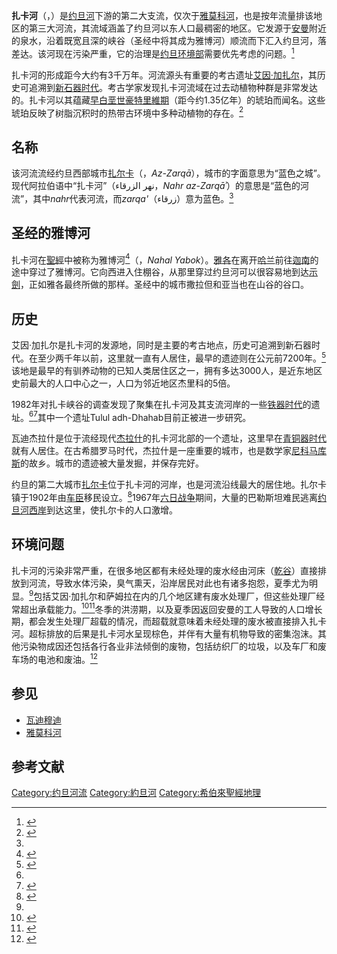 {{coord|32|11|30|N|35|48|06|E|display=title|region:JO_type:river_source:dewiki}}
{{Geobox|河流
<!-- *** Name section *** -->
| name                        = 扎卡河
| native_name                 ={{rtl-lang|ar|نهر الزرقاء}}
| other_name                  = Zarqa River
| other_name1                 =
<!-- *** Image *** --->
| image                       = Landscape of Jordan.JPG
| image_size                  = 300px
| image_caption               = 扎卡河
<!-- *** Etymology *** --->
| etymology                   = 阿拉伯语：زرقاء，“蓝色的河流”<ref name="McF">{{Cite book |url=http://www.worldcat.org/oclc/474658459 |title=Placenames of the World |last=Room |first=Adrian |publisher=McFarland |accessdate=2017-08-28 |year=2006 |isbn=9780786422487 |edition=2 |location=Jefferson, NC, USA |page=42 |archiveurl=https://web.archive.org/web/20170829025434/http://www.worldcat.org/title/placenames-of-the-world-origins-and-meanings-of-the-names-for-6600-countries-cities-territories-natural-features-and-historic-sites/oclc/474658459 |archivedate=2017-08-29 |deadurl=no |language=en }}</ref>
<!-- *** Country etc. *** -->
| country                    = {{JOR}}
| state                       = [[扎爾卡省|扎爾卡省]]
| state1                      = [[傑拉什省|傑拉什省]]
| state2                      = [[拜勒加省|拜勒加省]]
| region                      =
| region1                     =
| district                    =
| district1                   =
| city                        = [[安曼|安曼]]
| city1                        = [[扎尔卡|扎尔卡]]
| city2                       = [[傑拉什|傑拉什]]
| landmark                    = 约旦河
| landmark1                   =
<!-- *** Geography *** -->
| length                      = 65
| watershed                   = 3900
| discharge_location          = 约旦河
| discharge                   =
| discharge_max               = 8
| discharge_min               = 2
<!-- *** Source *** -->
| source_name                 = [[艾因·加扎尔|艾因·加扎尔]]
| source_location             = [[安曼|安曼]]
| source_district             =
| source_region               =
| source_state                =
| source_country              =
| source_coordinates = 
| source_elevation            = 776
| source_length               =
<!-- *** Mouth *** -->
| mouth_name                  = 约旦河
| mouth_location              =
| mouth_district              =
| mouth_region                =
| mouth_state                 =
| mouth_country               =
| mouth_coordinates = 
| mouth_elevation             = 0-313 <!-- negative number, if entering -313 it will not show! -->
<!-- *** Tributaries *** -->
| tributary_left              = Wadi Dhuleil
| tributary_left1             =
| tributary_right             =
| tributary_right1            =
<!-- *** Free fields *** -->
| free_name                   =
| free_value                  =
<!-- *** Map section *** -->
| map                         =
| map_size                    =
| map_caption                 =
}}
'''扎卡河'''（{{lang-ar|'''نهر الزرقاء'''}}，{{lang-he|'''נחל יבוק'''}}）是[[约旦河|约旦河]]下游的第二大支流，仅次于[[雅莫科河|雅莫科河]]，也是按年流量排该地区的第三大河流，其流域涵盖了约旦河以东人口最稠密的地区。它发源于[[安曼|安曼]]附近的泉水，沿着既宽且深的峡谷（圣经中将其成为雅博河）顺流而下汇入约旦河，落差达{{convert|1090|m|ft|2}}。该河现在污染严重，它的治理是[[约旦环境部|约旦环境部]]需要优先考虑的问题。<ref name="IUCN">{{cite web|url=https://www.iucn.org/content/roadmap-restoration-zarqa-river-laid-out|title=IUCN - Roadmap for Restoration of the Zarqa River Laid Out|publisher=IUCN|date=2008-03-05|accessdate=2017-08-28|deadurl=no|archiveurl=https://web.archive.org/web/20170828231907/https://www.iucn.org/content/roadmap-restoration-zarqa-river-laid-out|archivedate=2017-08-28|language=en}}</ref>

扎卡河的形成距今大约有3千万年。河流源头有重要的考古遗址[[艾因·加扎尔|艾因·加扎尔]]，其历史可追溯到[[新石器时代|新石器时代]]。考古学家发现扎卡河流域在过去动植物种群是非常发达的。扎卡河以其蕴藏[[早白垩世|早白垩世]][[豪特里維期|豪特里維期]]（距今约1.35亿年）的琥珀而闻名。这些琥珀反映了树脂沉积时的热带古环境中多种动植物的存在。<ref name="Kaddumi">{{Cite book |url=http://www.worldcat.org/oclc/235969870 |title=Amber of Jordan: The Oldest Prehistoric Insects of Fossilized Resin |last=Kaddumi |first=Hani Faig |publisher=Eternal River Museum of Natural History |location=Amman, Jordan |accessdate=2017-08-28 |year=2007 |origyear=2005 |edition=3 |oclc=939604583 |archiveurl=https://web.archive.org/web/20170829023044/http://www.worldcat.org/title/amber-of-jordan-the-oldest-prehistoric-insects-in-fossilized-resin/oclc/235969870 |archivedate=2017-08-29 |deadurl=no |language=en }}</ref>

== 名称 ==
该河流流经约旦西部城市[[扎尔卡|扎尔卡]]（{{lang-ar|الزرقاء}}，''Az-Zarqā''），城市的字面意思为“蓝色之城”。现代阿拉伯语中“扎卡河”（نهر الزرقاء，''Nahr az-Zarqāʾ''）的意思是“蓝色的河流”，其中''nahr''代表河流，而''zarqa<nowiki>'</nowiki>''（زرقاء）意为蓝色。<ref name="McF"/>

== 圣经的雅博河 ==
<!-- 住棚谷 = Sukkot Valley, literal translation as unable to find any translation online -->
扎卡河在[[聖經|聖經]]中被称为雅博河<ref name="oxford">{{Cite book |url=http://www.worldcat.org/oclc/44650958 |title=The Oxford History of the Biblical World |last=Coogan |first=Michael David |publisher=[[牛津大學出版社|Oxford University Press]] |location=Oxford, UK; New York, USA |accessdate=2017-08-28 |year=2001 |isbn=9780195139372 |page=10 |language=en |archiveurl=https://web.archive.org/web/20170829024153/http://www.worldcat.org/title/oxford-history-of-the-biblical-world/oclc/44650958 |archivedate=2017-08-29 |deadurl=no }}</ref>（{{lang-he|יבוק}}，''Nahal Yabok''）。[[雅各_(舊約聖經)|雅各]]在离开[[哈兰_(土耳其)|哈兰]]前往[[圣地_(地区)|迦南]]的途中穿过了雅博河。它向西进入住棚谷，从那里穿过约旦河可以很容易地到达[[示劍|示劍]]，正如雅各最终所做的那样。圣经中的城市撒拉但和亚当也在山谷的谷口。

<!--The river is first mentioned in connection with the meeting of Jacob and Esau, and with the struggle of Jacob with the angel (Genesis 32:23 et seq.). It was the boundary separating the territory of Reuben and Gad from that of Ammon (Deuteronomy 3:16), the latter being described as lying along the Jabbok (Numbers 21:24; Deuteronomy 2:37, 3:16; Joshua 12:2). The territory of Sihon is described as extending "from Arnon unto Jabbok" (Numbers 21:24), and it was reclaimed later by the King of Ammon (Judges 11:13, 22). Eusebius[4] places the river between Gerasa and Philadelphia.-->

== 历史 ==
艾因·加扎尔是扎卡河的发源地，同时是主要的考古地点，历史可追溯到新石器时代。在至少两千年以前，这里就一直有人居住，最早的遗迹则在公元前7200年。<ref name="brown">{{cite web|url=https://www.brown.edu/Departments/Joukowsky_Institute/courses/architecturebodyperformance/326.html|title=Ain-Ghazal (Jordan) Pre-pottery Neolithic B Period pit of lime plaster human figures|website=Brown University|accessdate=2017-09-23|last=Feldman|first=Keffie|language=en|archiveurl=https://web.archive.org/web/20170923190039/https://www.brown.edu/Departments/Joukowsky_Institute/courses/architecturebodyperformance/326.html|archivedate=2017-09-23|deadurl=no}}</ref>该地是最早的有驯养动物的已知人类居住区之一，拥有多达3000人，是近东地区史前最大的人口中心之一，人口为邻近地区杰里科的5倍。

1982年对扎卡峡谷的调查发现了聚集在扎卡河及其支流河岸的一些[[铁器时代|铁器时代]]的遗址。<ref name="vds"/><ref name="annual1983">{{Cite magazine |title=Telul edh Dhahab and its environs surveys of 1980 and 1982: a preliminary report |last=Gordon |first=Robert L. |last2=Villiers |first2=Linda E. |journal=Annual of the Department of Antiquities of Jordan |publisher=General Antiquities Department |year=1983 |volume=27 |pages=275-289}}</ref>其中一个遗址Tulul adh-Dhahab目前正被进一步研究。

瓦迪杰拉什是位于流经现代[[傑拉什|杰拉什]]的扎卡河北部的一个遗址，这里早在[[青铜时代|青铜器时代]]就有人居住。在古希腊罗马时代，杰拉什是一座重要的城市，也是数学家[[尼科马库斯|尼科马库斯]]的故乡。城市的遗迹被大量发掘，并保存完好。

约旦的第二大城市[[扎尔卡|扎尔卡]]位于扎卡河的河岸，也是河流沿线最大的居住地。扎尔卡镇于1902年由[[车臣人|车臣]]移民设立。<ref name="chechens">{{Cite book |url=https://www.routledge.com/The-Chechens-A-Handbook/Jaimoukha/p/book/9780415323284 |title=The Chechens: A Handbook |last=Jaimoukha |first=Amjad M. |date=2005-01-13 |publisher=Routledge |accessdate=2017-09-23 |isbn=9780415323284 |page=231 |language=en |archiveurl=https://web.archive.org/web/20170923185718/https://www.routledge.com/The-Chechens-A-Handbook/Jaimoukha/p/book/9780415323284 |archivedate=2017-09-23 |deadurl=no }}</ref>1967年[[第三次中东战争|六日战争]]期间，大量的巴勒斯坦难民逃离[[約旦河西岸地區|约旦河西岸]]到达这里，使扎尔卡的人口激增。

== 环境问题 ==
扎卡河的污染非常严重，在很多地区都有未经处理的废水经由河床（[[乾谷|乾谷]]）直接排放到河流，导致水体污染，臭气熏天，沿岸居民对此也有诸多抱怨，夏季尤为明显。<ref name="IUCN"/>包括艾因·加扎尔和萨姆拉在内的几个地区建有废水处理厂，但这些处理厂经常超出承载能力。<ref name="pmugovjo">{{Cite web |url=http://pmu.gov.jo/Home/AlMeyyahProgram/Commercialization/currentinitiatives/BOT/AsSamra.aspx |title=As-Samra Wastewater Treatment Plant Project on BOT Basis Development and Lessons Learned |website=Performance Management Unit |language=en |archive-url=https://web.archive.org/web/20170829002953/http://pmu.gov.jo/Home/AlMeyyahProgram/Commercialization/currentinitiatives/BOT/AsSamra.aspx |archive-date=2017-08-29 |dead-url=yes |access-date=2017-08-28 }}</ref><ref name="usaid">{{Cite web |url=http://pdf.usaid.gov/pdf_docs/PNADJ345.pdf |title=Short-term Improvements to the As-Samra Wastewater Stabilization Pond System: Environmental Assessment Report |date=1993-07-18 |website=U.S. Agency for International Development |page=13 |language=en |archive-url=https://web.archive.org/web/20170829003708/http://pdf.usaid.gov/pdf_docs/PNADJ345.pdf |archive-date=2017-08-29 |dead-url=no |access-date=2017-08-28 }}</ref>冬季的洪涝期，以及夏季因返回安曼的工人导致的人口增长期，都会发生处理厂超载的情况，而超载就意味着未经处理的废水被直接排入扎卡河。超标排放的后果是扎卡河水呈现棕色，并伴有大量有机物导致的密集泡沫。其他污染物成因还包括各行各业非法倾倒的废物，包括纺织厂的垃圾，以及车厂和废车场的电池和废油。<ref name="eisawi">{{Cite web |url=http://ressources.ciheam.org/om/pdf/a65/05002218.pdf |title=Water scarcity in relation to food security and sus tainable use of biodiversity in Jordan |accessdate=2017-08-28 |year=2005 |publisher=Options Méditerranéennes en ligne - Collection numérique |archiveurl=https://web.archive.org/web/20170829010811/http://ressources.ciheam.org/om/pdf/a65/05002218.pdf |archivedate=2017-08-29 |deadurl=yes |language=en }}</ref>

== 参见 ==
*[[穆吉乾谷|瓦迪穆迪]]
*[[雅莫科河|雅莫科河]]

== 参考文献 ==
{{Reflist}}

{{DEFAULTSORT:Zarqa}}
[[Category:约旦河流|Category:约旦河流]]
[[Category:約旦河|Category:約旦河]]
[[Category:希伯來聖經地理|Category:希伯來聖經地理]]